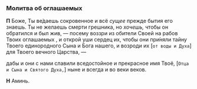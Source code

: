 
<span id="oglashaemie" />

### Молитва об оглашаемых

**П** Боже, Ты ве́даешь сокровенное и всё *сущее* прежде бытия его знаешь. Ты не желаешь смерти грешника, но *хочешь,* чтобы он обратился и был жив, — посему воззри из обители Своей на рабов Твоих оглашаемых <NamesEditorInput type="Оглашаемые" />, и открой уши сердец их, чтобы они при́няли тайну Твоего единородного Сына и Бога нашего, и возроди их <R>[</R>`от воды и Духа`<R>]</R> для Твоего вечного Царства, —

дабы и они с нами славили вседостойное и прекрасное имя Твоё, <R>[</R>`Отца и Сына и Святого Духа,`<R>]</R> ныне и всегда и во веки веков.

**Н** Аминь.
